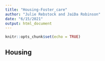```yaml
---
title: "Housing-Foster_care"
author: "Julie Rebstock and JaiDa Robinson"
date: "6/15/2021"
output: html_document
---
```


```r
knitr::opts_chunk$set(echo = TRUE)
```

## Housing 
